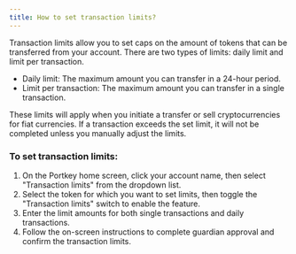 ```yaml
---
title: How to set transaction limits?
---
```


Transaction limits allow you to set caps on the amount of tokens that can be transferred from your account. There are two types of limits: daily limit and limit per transaction.

* Daily limit: The maximum amount you can transfer in a 24-hour period.
* Limit per transaction: The maximum amount you can transfer in a single transaction.

These limits will apply when you initiate a transfer or sell cryptocurrencies for fiat currencies. If a transaction exceeds the set limit, it will not be completed unless you manually adjust the limits.

### To set transaction limits:

1. On the Portkey home screen, click your account name, then select "Transaction limits" from the dropdown list.
2. Select the token for which you want to set limits, then toggle the "Transaction limits" switch to enable the feature.
3. Enter the limit amounts for both single transactions and daily transactions.
4. Follow the on-screen instructions to complete guardian approval and confirm the transaction limits.
